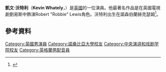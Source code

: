 {{Infobox person
| name         = Kevin Whately
| image        = Kevin_Whately_as_Inspector_Lewis,_Oxford,_August_2015.jpg
| caption      = 
| birth_date   = {{Birth date and age|1951|2|6|df=yes}}
| birth_place  = {{UK}}[[英格蘭|英格蘭]][[諾森伯蘭郡|諾森伯蘭郡]][[赫克瑟姆|赫克瑟姆]]
| occupation   = 演員
| years_active = 1979–現在
| television   = ''[[Inspector_Morse|Inspector Morse]]'' <br>''[[Lewis_(TV_series)|Lewis]]''
| spouse       = {{marriage|[[Madelaine_Newton|Madelaine Newton]]|1984}}<ref>Marriage Index. April 1984. Aylesbury. Vol 19. Page 1137.</ref>
| children     = Catherine "Kitty" Whately <br>Kieran Whately 
}}
'''凱文·沃特利'''（'''Kevin Whately'''，{{bd|1951年|2月6日}}）是[[英國|英國]]的一位演員。他最著名作品是在英國電視劇劉易斯中飾演Robert "Robbie" Lewis角色。沃特利出生在諾森伯蘭赫克瑟姆<ref>{{cite web |url=http://hexham.journallive.co.uk/2009/03/hexham-actor-digs-deep-to-disc.html |title=Hexham actor digs deep to discover a privileged past |accessdate=2009-03-08 |work= |publisher=JournalLive |date=2 March 2009 |archive-date=2012-02-20 |archive-url=https://web.archive.org/web/20120220164224/http://hexham.journallive.co.uk/2009/03/hexham-actor-digs-deep-to-disc.html |dead-url=no }}</ref>。

==參考資料==
{{Reflist}}

{{DEFAULTSORT:Whately, Kevin}}
[[Category:英國男演員|Category:英國男演員]]
[[Category:諾桑比亞大學校友|Category:諾桑比亞大學校友]]
[[Category:中央演讲和戏剧学院校友|Category:中央演讲和戏剧学院校友]]
[[Category:英格蘭男配音員|Category:英格蘭男配音員]]
